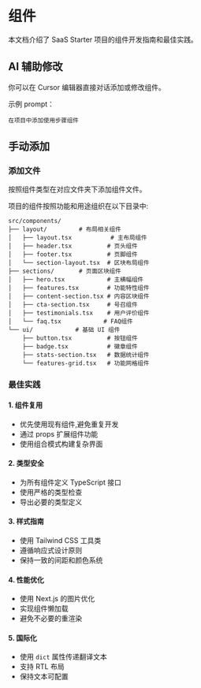 # 组件

本文档介绍了 SaaS Starter 项目的组件开发指南和最佳实践。

## AI 辅助修改
你可以在 Cursor 编辑器直接对话添加或修改组件。

示例 prompt：
```
在项目中添加使用步骤组件
```


## 手动添加
### 添加文件
按照组件类型在对应文件夹下添加组件文件。

项目的组件按照功能和用途组织在以下目录中:

```
src/components/
├── layout/         # 布局相关组件
│   ├── layout.tsx           # 主布局组件
│   ├── header.tsx          # 页头组件
│   ├── footer.tsx          # 页脚组件
│   └── section-layout.tsx  # 区块布局组件
├── sections/       # 页面区块组件
│   ├── hero.tsx            # 主横幅组件
│   ├── features.tsx        # 功能特性组件
│   ├── content-section.tsx # 内容区块组件
│   ├── cta-section.tsx     # 号召组件
│   ├── testimonials.tsx    # 用户评价组件
│   └── faq.tsx            # FAQ组件
└── ui/            # 基础 UI 组件
    ├── button.tsx          # 按钮组件
    ├── badge.tsx           # 徽章组件
    ├── stats-section.tsx   # 数据统计组件
    └── features-grid.tsx   # 功能网格组件
```


### 最佳实践

#### 1. 组件复用

- 优先使用现有组件,避免重复开发
- 通过 props 扩展组件功能
- 使用组合模式构建复杂界面

#### 2. 类型安全

- 为所有组件定义 TypeScript 接口
- 使用严格的类型检查
- 导出必要的类型定义

#### 3. 样式指南

- 使用 Tailwind CSS 工具类
- 遵循响应式设计原则
- 保持一致的间距和颜色系统

#### 4. 性能优化

- 使用 Next.js 的图片优化
- 实现组件懒加载
- 避免不必要的重渲染

#### 5. 国际化

- 使用 `dict` 属性传递翻译文本
- 支持 RTL 布局
- 保持文本可配置
